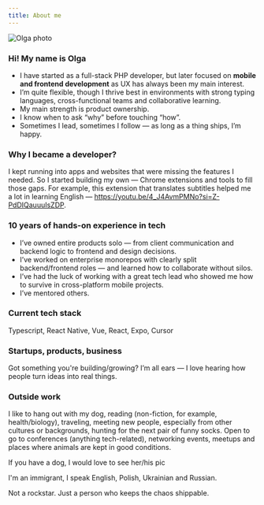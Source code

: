 ```yaml
---
title: About me
---
```



<Image src="/images/me.jpeg" alt="Olga photo" width={250} height={250} className="avatar-img"/>

### Hi! My name is Olga
- I have started as a full-stack PHP developer, but later focused on **mobile and frontend development** as UX has always been my main interest.
- I’m quite flexible, though I thrive best in environments with strong typing languages, cross-functional teams and collaborative learning.
- My main strength is product ownership.
- I know when to ask “why” before touching “how”.
- Sometimes I lead, sometimes I follow — as long as a thing ships, I’m happy.

### Why I became a developer?
I kept running into apps and websites that were missing the features I needed.
So I started building my own — Chrome extensions and tools to fill those gaps.
For example, this extension that translates subtitles helped me a lot in learning English — https://youtu.be/4_J4AvmPMNo?si=Z-PdDIQauuuIsZDP.

### 10 years of hands-on experience in tech
- I’ve owned entire products solo — from client communication and backend logic to frontend and design decisions.
- I’ve worked on enterprise monorepos with clearly split backend/frontend roles — and learned how to collaborate without silos.
- I’ve had the luck of working with a great tech lead who showed me how to survive in cross-platform mobile projects.
- I’ve mentored others.

### Current tech stack
Typescript, React Native, Vue, React, Expo, Cursor

### Startups, products, business
Got something you're building/growing? I’m all ears — I love hearing how people turn ideas into real things.

### Outside work
I like to hang out with my dog, reading (non-fiction, for example, health/biology), traveling, meeting new people,
especially from other cultures or backgrounds, hunting for the next pair of funny socks.
Open to go to conferences (anything tech-related), networking events, meetups and places where animals are kept in good conditions.

<Callout type='warning' emoji="🐶">If you have a dog, I would love to see her/his pic</Callout>

I'm an immigrant, I speak English, Polish, Ukrainian and Russian.

Not a rockstar. Just a person who keeps the chaos shippable.

